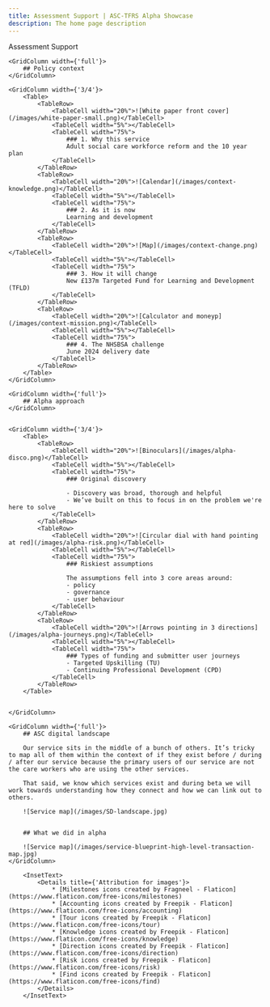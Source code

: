```yaml
---
title: Assessment Support | ASC-TFRS Alpha Showcase
description: The home page description
---
```


<Heading caption='Assessment Support' tag='h1'>Assessment Support</Heading>

<GridRow>

    <GridColumn width={'full'}>
        ## Policy context
    </GridColumn>

    <GridColumn width={'3/4'}>
        <Table>
            <TableRow>
                <TableCell width="20%">![White paper front cover](/images/white-paper-small.png)</TableCell>
                <TableCell width="5%"></TableCell>
                <TableCell width="75%">
                    ### 1. Why this service
                    Adult social care workforce reform and the 10 year plan
                </TableCell>
            </TableRow>
            <TableRow>
                <TableCell width="20%">![Calendar](/images/context-knowledge.png)</TableCell>
                <TableCell width="5%"></TableCell>
                <TableCell width="75%">
                    ### 2. As it is now
                    Learning and development
                </TableCell>
            </TableRow>
            <TableRow>
                <TableCell width="20%">![Map](/images/context-change.png)</TableCell>
                <TableCell width="5%"></TableCell>
                <TableCell width="75%">
                    ### 3. How it will change
                    New £137m Targeted Fund for Learning and Development (TFLD)
                </TableCell>
            </TableRow>
            <TableRow>
                <TableCell width="20%">![Calculator and moneyp](/images/context-mission.png)</TableCell>
                <TableCell width="5%"></TableCell>
                <TableCell width="75%">
                    ### 4. The NHSBSA challenge
                    June 2024 delivery date
                </TableCell>
            </TableRow>
        </Table>
    </GridColumn> 
</GridRow>

<GridRow>

    <GridColumn width={'full'}>
        ## Alpha approach
    </GridColumn>


    <GridColumn width={'3/4'}>
        <Table>
            <TableRow>
                <TableCell width="20%">![Binoculars](/images/alpha-disco.png)</TableCell>
                <TableCell width="5%"></TableCell>
                <TableCell width="75%">
                    ### Original discovery 

                    - Discovery was broad, thorough and helpful​
                    - We’ve built on this to focus in on the problem we're here to solve
                </TableCell>
            </TableRow>
            <TableRow>
                <TableCell width="20%">![Circular dial with hand pointing at red](/images/alpha-risk.png)</TableCell>
                <TableCell width="5%"></TableCell>
                <TableCell width="75%">
                    ### Riskiest assumptions

                    The assumptions fell into 3 core areas around:
                    - policy
                    - governance
                    - user behaviour
                </TableCell>
            </TableRow>
            <TableRow>
                <TableCell width="20%">![Arrows pointing in 3 directions](/images/alpha-journeys.png)</TableCell>
                <TableCell width="5%"></TableCell>
                <TableCell width="75%">
                    ### Types of funding and submitter user journeys 
                    - Targeted Upskilling (TU)
                    - Continuing Professional Development (CPD)
                </TableCell>
            </TableRow>
        </Table>


    </GridColumn>

<GridRow>

    <GridColumn width={'full'}>
        ## ASC digital landscape

        Our service sits in the middle of a bunch of others. It’s tricky to map all of them within the context of if they exist before / during / after our service because the primary users of our service are not the care workers who are using the other services.

        That said, we know which services exist and during beta we will work towards understanding how they connect and how we can link out to others.

        ![Service map](/images/SD-landscape.jpg)


        ## What we did in alpha

        ![Service map](/images/service-blueprint-high-level-transaction-map.jpg)
    </GridColumn>
</GridRow>

        <InsetText>
            <Details title={'Attribution for images'}>
                * [Milestones icons created by Fragneel - Flaticon](https://www.flaticon.com/free-icons/milestones)
                * [Accounting icons created by Freepik - Flaticon](https://www.flaticon.com/free-icons/accounting)
                * [Tour icons created by Freepik - Flaticon](https://www.flaticon.com/free-icons/tour)
                * [Knowledge icons created by Freepik - Flaticon](https://www.flaticon.com/free-icons/knowledge)
                * [Direction icons created by Freepik - Flaticon](https://www.flaticon.com/free-icons/direction)
                * [Risk icons created by Freepik - Flaticon](https://www.flaticon.com/free-icons/risk)
                * [Find icons created by Freepik - Flaticon](https://www.flaticon.com/free-icons/find)
            </Details>
        </InsetText>

</GridRow>

